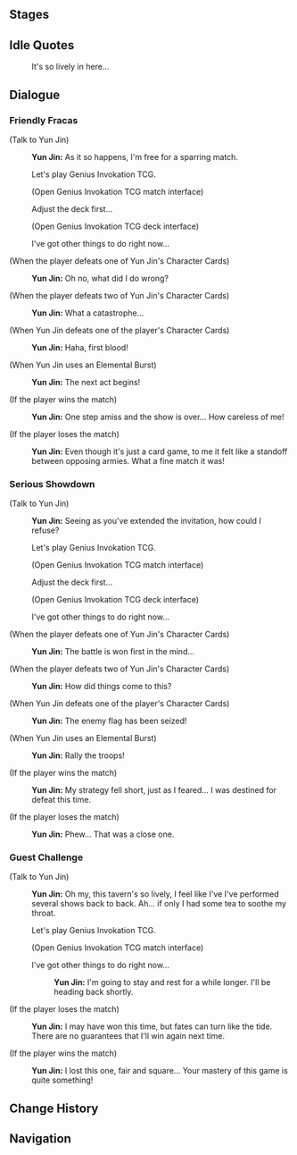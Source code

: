 {{Genius Invokation TCG Character Stages Intro}}

==Stages==
{{Genius Invokation TCG Stages/Detailed|Yun Jin}}

==Idle Quotes==
{{Dialogue Start}}
:{{DIcon|Idle}} It's so lively in here...
{{Dialogue End}}

==Dialogue==
===Friendly Fracas===
{{Dialogue Start}}
;(Talk to Yun Jin)
:{{A|vo card yunjin invite easy 01.ogg}} '''Yun Jin:''' As it so happens, I'm free for a sparring match.
:{{DIcon|TCG}} Let's play Genius Invokation TCG.
:;(Open Genius Invokation TCG match interface)
:{{DIcon}} Adjust the deck first...
:;(Open Genius Invokation TCG deck interface)
:{{DIcon}} I've got other things to do right now...

;(When the player defeats one of Yun Jin's Character Cards)
:{{A|vo card yunjin ingame easy 02.ogg}} '''Yun Jin:''' Oh no, what did I do wrong?

;(When the player defeats two of Yun Jin's Character Cards)
:{{A|vo card yunjin ingame easy 03.ogg}} '''Yun Jin:''' What a catastrophe...

;(When Yun Jin defeats one of the player's Character Cards)
:{{A|vo card yunjin ingame easy 01.ogg}} '''Yun Jin:''' Haha, first blood!

;(When Yun Jin uses an Elemental Burst)
:{{A|vo card yunjin ingame easy 04.ogg}} '''Yun Jin:''' The next act begins!

;(If the player wins the match)
:{{A|vo card yunjin invite easy 03.ogg}} '''Yun Jin:''' One step amiss and the show is over... How careless of me!

;(If the player loses the match)
:{{A|vo card yunjin invite easy 02.ogg}} '''Yun Jin:''' Even though it's just a card game, to me it felt like a standoff between opposing armies. What a fine match it was!
{{Dialogue End}}

===Serious Showdown===
{{Dialogue Start}}
;(Talk to Yun Jin)
:{{A|vo card yunjin invite hard 01.ogg}} '''Yun Jin:''' Seeing as you've extended the invitation, how could I refuse?
:{{DIcon|TCG}} Let's play Genius Invokation TCG.
:;(Open Genius Invokation TCG match interface)
:{{DIcon}} Adjust the deck first...
:;(Open Genius Invokation TCG deck interface)
:{{DIcon}} I've got other things to do right now...

;(When the player defeats one of Yun Jin's Character Cards)
:{{A|vo card yunjin ingame hard 02.ogg}} '''Yun Jin:''' The battle is won first in the mind...

;(When the player defeats two of Yun Jin's Character Cards)
:{{A|vo card yunjin ingame hard 03.ogg}} '''Yun Jin:''' How did things come to this?

;(When Yun Jin defeats one of the player's Character Cards)
:{{A|vo card yunjin ingame hard 01.ogg}} '''Yun Jin:''' The enemy flag has been seized!

;(When Yun Jin uses an Elemental Burst)
:{{A|vo card yunjin ingame hard 04.ogg}} '''Yun Jin:''' Rally the troops!

;(If the player wins the match)
:{{A|vo card yunjin invite hard 03.ogg}} '''Yun Jin:''' My strategy fell short, just as I feared... I was destined for defeat this time.

;(If the player loses the match)
:{{A|vo card yunjin invite hard 02.ogg}} '''Yun Jin:''' Phew... That was a close one.
{{Dialogue End}}

===Guest Challenge===
{{Dialogue Start}}
;(Talk to Yun Jin)
:{{A|vo card yunjin freetalk 01.ogg}} '''Yun Jin:''' Oh my, this tavern's so lively, I feel like I've I've performed several shows back to back. Ah... if only I had some tea to soothe my throat.
:{{DIcon|TCG}} Let's play Genius Invokation TCG.
:;(Open Genius Invokation TCG match interface)
:{{DIcon}} I've got other things to do right now...
::{{A|vo card yunjin leave 01.ogg}} '''Yun Jin:''' I'm going to stay and rest for a while longer. I'll be heading back shortly.

;(If the player loses the match)
:{{A|vo card yunjin endofgame win 01.ogg}} '''Yun Jin:''' I may have won this time, but fates can turn like the tide. There are no guarantees that I'll win again next time.

;(If the player wins the match)
:{{A|vo card yunjin endofgame fail 01.ogg}} '''Yun Jin:''' I lost this one, fair and square... Your mastery of this game is quite something!
{{Dialogue End}}

==Change History==
{{Change History|4.7}}

==Navigation==
{{Genius Invokation TCG Stages Navbox}}